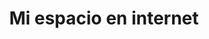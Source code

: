 ---
title: Mi espacio en internet
description: A veces escribo sobre mis experiencias, pensamientos y cosas que he aprendido. No soy escritor, pero intento compartir mis conocimientos con los demás.
seo:
  title: Mi espacio en internet - Coderdiaz Studio
  description: A veces escribo sobre mis experiencias, pensamientos y cosas que he aprendido. No soy escritor, pero intento compartir mis conocimientos con los demás.
  type: website
  keywords: blog, notas, pensamientos, aprendizajes, desarrollo web, diseño ux/ui, diseño de experiencia de usuario, diseño de interfaz de usuario, desarrollo de aplicaciones web, desarrollo de aplicaciones móviles
  canonicalUrl: https://coderdiaz.com/notas/
---